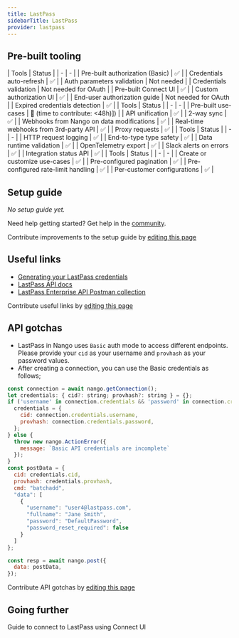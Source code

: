 ```yaml
---
title: LastPass
sidebarTitle: LastPass
provider: lastpass
---
```



<Overview />

## Pre-built tooling

<AccordionGroup>
<Accordion title="✅ Authorization">
| Tools | Status |
| - | - |
| Pre-built authorization (Basic) | ✅ |
| Credentials auto-refresh | ✅ |
| Auth parameters validation | Not needed |
| Credentials validation | Not needed for OAuth |
| Pre-built Connect UI | ✅ |
| Custom authorization UI | ✅ |
| End-user authorization guide | Not needed for OAuth |
| Expired credentials detection | ✅ |
</Accordion>
<Accordion title="✅ Read & write data">
| Tools | Status |
| - | - |
| Pre-built use-cases | 🚫 (time to contribute: &lt;48h)]) |
| API unification | ✅ |
| 2-way sync | ✅ |
| Webhooks from Nango on data modifications | ✅ |
| Real-time webhooks from 3rd-party API | ✅ |
| Proxy requests | ✅ |
</Accordion>
<Accordion title="✅ Observability & data quality">
| Tools | Status |
| - | - |
| HTTP request logging | ✅ |
| End-to-type type safety | ✅ |
| Data runtime validation | ✅ |
| OpenTelemetry export | ✅ |
| Slack alerts on errors | ✅ |
| Integration status API | ✅ |
</Accordion>
<Accordion title="✅ Customization">
| Tools | Status |
| - | - |
| Create or customize use-cases | ✅ |
| Pre-configured pagination | ✅ |
| Pre-configured rate-limit handling | ✅ |
| Per-customer configurations | ✅ |
</Accordion>
</AccordionGroup>

<PreBuiltUseCases />

## Setup guide

_No setup guide yet._

<Tip>Need help getting started? Get help in the [community](https://nango.dev/slack).</Tip>

<Note>Contribute improvements to the setup guide by [editing this page](https://github.com/nangohq/nango/tree/master/docs-v2/integrations/all/lastpass.mdx)</Note>

## Useful links

-   [Generating your LastPass credentials](https://support.lastpass.com/s/document-item?language=en_US&bundleId=lastpass&topicId=LastPass/t_cid_and_hash_locate.html&_LANG=enus)
-   [LastPass API docs](https://support.lastpass.com/s/document-item?language=en_US&bundleId=lastpass&topicId=LastPass/use-provisioning-api.html&_LANG=enus)
-   [LastPass Enterprise API Postman collection﻿](https://support.lastpass.com/s/document-item?language=en_US&bundleId=lastpass&topicId=LastPass/use_lastpass_enterprise_api_postman_collection.html&_LANG=enus)

<Note>Contribute useful links by [editing this page](https://github.com/nangohq/nango/tree/master/docs-v2/integrations/all/lastpass.mdx)</Note>

## API gotchas

- LastPass in Nango uses `Basic` auth mode to access different endpoints. Please provide your `cid` as your username and `provhash` as your password values.
- After creating a connection, you can use the Basic credentials as follows;
```js
const connection = await nango.getConnection();
let credentials: { cid?: string; provhash?: string } = {};
if ('username' in connection.credentials && 'password' in connection.credentials) {
  credentials = {
    cid: connection.credentials.username,
    provhash: connection.credentials.password,
  };
} else {
  throw new nango.ActionError({
    message: `Basic API credentials are incomplete`
  });
}
const postData = {
  cid: credentials.cid,
  provhash: credentials.provhash,
  cmd: "batchadd",
  "data": [
    {
      "username": "user4@lastpass.com",
      "fullname": "Jane Smith",
      "password": "DefaultPassword",
      "password_reset_required": false
    }
  ]
};

const resp = await nango.post({
  data: postData,
});
```

<Note>Contribute API gotchas by [editing this page](https://github.com/nangohq/nango/tree/master/docs-v2/integrations/all/lastpass.mdx)</Note>

## Going further

<Card title="Connect to LastPass" icon="link" href="/integrations/all/lastpass/connect" horizontal>
  Guide to connect to LastPass using Connect UI
</Card>

